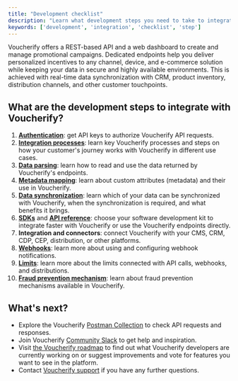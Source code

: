```yaml
---
title: "Development checklist"
description: "Learn what development steps you need to take to integrate with Voucherify"
keywords: ['development', 'integration', 'checklist', 'step']
---
```


Voucherify offers a REST-based API and a web dashboard to create and manage promotional campaigns. Dedicated endpoints help you deliver personalized incentives to any channel, device, and e-commerce solution while keeping your data in secure and highly available environments. This is achieved with real-time data synchronization with CRM, product inventory, distribution channels, and other customer touchpoints.

## What are the development steps to integrate with Voucherify?

1. **[Authentication](/guides/authentication)**: get API keys to authorize Voucherify API requests.
2. **[Integration processes](/guides/integration-processes)**: learn key Voucherify processes and steps on how your customer's journey works with Voucherify in different use cases.
3. **[Data parsing](/guides/data-parsing)**: learn how to read and use the data returned by Voucherify's endpoints.
4. **[Metadata mapping](/guides/metadata-mapping)**: learn about custom attributes (metadata) and their use in Voucherify.
5. **[Data synchronization](/guides/data-synchronization)**: learn which of your data can be synchronized with Voucherify, when the synchronization is required, and what benefits it brings.
6. **[SDKs](/guides/sdks)** and **[API reference](/api-reference/introduction-api)**: choose your software development kit to integrate faster with Voucherify or use the Voucherify endpoints directly.
7. **Integration and connectors**: connect Voucherify with your CMS, CRM, CDP, CEP, distribution, or other platforms.
8. **[Webhooks](/api-reference/introduction-to-webhooks)**: learn more about using and configuring webhook notifications.
9. **[Limits](/guides/limits)**: learn more about the limits connected with API calls, webhooks, and distributions.
10. **[Fraud prevention mechanism](https://support.voucherify.io/article/516-fraud-prevention)**: learn about fraud prevention mechanisms available in Voucherify.

## What's next?

* Explore the Voucherify [Postman Collection](https://www.postman.com/voucherify/workspace/voucherify-s-public-workspace/collection/31663208-927de30f-b9ba-4723-a7ad-9984d835d939) to check API requests and responses.
* Join Voucherify [Community Slack](https://community.voucherify.io/) to get help and inspiration.
* Visit [the Voucherify roadmap](https://roadmap.voucherify.io/) to find out what Voucherify developers are currently working on or suggest improvements and vote for features you want to see in the platform.
* Contact [Voucherify support](https://www.voucherify.io/contact-support) if you have any further questions.